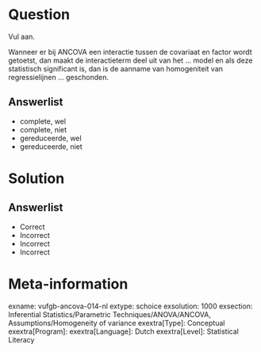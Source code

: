 Question
========

Vul aan.

Wanneer er bij ANCOVA een interactie tussen de covariaat en factor wordt
getoetst, dan maakt de interactieterm deel uit van het ... model en als deze statistisch significant is, dan is de aanname van homogeniteit van regressielijnen ... geschonden.
  
Answerlist
----------
* complete, wel
* complete, niet
* gereduceerde, wel
* gereduceerde, niet

Solution
========

Answerlist
----------
* Correct
* Incorrect
* Incorrect
* Incorrect

Meta-information
================
exname: vufgb-ancova-014-nl
extype: schoice
exsolution: 1000
exsection: Inferential Statistics/Parametric Techniques/ANOVA/ANCOVA, Assumptions/Homogeneity of variance
exextra[Type]: Conceptual
exextra[Program]: 
exextra[Language]: Dutch
exextra[Level]: Statistical Literacy
